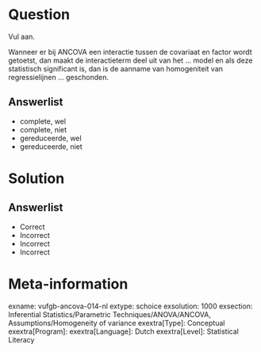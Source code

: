 Question
========

Vul aan.

Wanneer er bij ANCOVA een interactie tussen de covariaat en factor wordt
getoetst, dan maakt de interactieterm deel uit van het ... model en als deze statistisch significant is, dan is de aanname van homogeniteit van regressielijnen ... geschonden.
  
Answerlist
----------
* complete, wel
* complete, niet
* gereduceerde, wel
* gereduceerde, niet

Solution
========

Answerlist
----------
* Correct
* Incorrect
* Incorrect
* Incorrect

Meta-information
================
exname: vufgb-ancova-014-nl
extype: schoice
exsolution: 1000
exsection: Inferential Statistics/Parametric Techniques/ANOVA/ANCOVA, Assumptions/Homogeneity of variance
exextra[Type]: Conceptual
exextra[Program]: 
exextra[Language]: Dutch
exextra[Level]: Statistical Literacy
